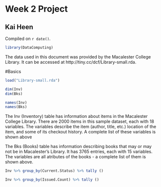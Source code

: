 # Week 2 Project

## Kai Heen 

<!-- leave this material as is -->
Compiled on `r date()`.

```r
library(DataComputing)
```
<!-- put your content after this line -->

The data used in this document was provided by the Macalester College Library. It can be accessed at http://tiny.cc/dcf/Library-small.rda. 

#Basics

```r
load("Library-small.rda")
```

```r
dim(Inv)
dim(Bks)
```


```r
names(Inv)
names(Bks)
```


The Inv (Inventory) table has information about items in the Macalester College Library. There are 2000 items in this sample dataset, each with 18 variables. The variables describe the item (author, title, etc.) location of the item, and some of its checkout history. A complete list of these variables is shown above

The Bks (Books) table has information describing books that may or may not be in Macalester's Library. It has 3765 entries, each with 15 variables. The variables are all atributes of the books - a complete list of them is shown above. 


```r
Inv %>% group_by(Current.Status) %>% tally ()
```

```r
Inv %>% group_by(Issued.Count) %>% tally ()
```


